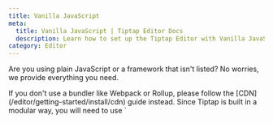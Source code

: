 ```yaml
---
title: Vanilla JavaScript
meta:
  title: Vanilla JavaScript | Tiptap Editor Docs
  description: Learn how to set up the Tiptap Editor with Vanilla JavaScript, install dependencies and initialize the editor in the docs!
category: Editor
---
```



Are you using plain JavaScript or a framework that isn't listed? No worries, we provide everything you need.

<Callout title="Hint" variant="hint">
    If you don't use a bundler like Webpack or Rollup, please follow the [CDN](/editor/getting-started/install/cdn) guide instead. Since Tiptap is built in a modular way, you will need to use `<script type="module">` in your HTML to get our CDN imports working.
</Callout>

## Install dependencies

For the following example, you will need `@tiptap/core` (the actual editor), `@tiptap/pm` (the ProseMirror library), and `@tiptap/starter-kit`. The StarterKit doesn't include all extensions, only the most common ones.

```bash
npm install @tiptap/core @tiptap/pm @tiptap/starter-kit
```

### Add markup

Add the following HTML where you'd like to mount the editor:

```html
<div class="element"></div>
```

## Initialize the editor

Everything is in place, so let's set up the editor. Add the following code to your JavaScript:

```js
import { Editor } from '@tiptap/core'
import StarterKit from '@tiptap/starter-kit'

new Editor({
  element: document.querySelector('.element'),
  extensions: [StarterKit],
  content: '<p>Hello World!</p>',
})
```

Open your project in the browser to see Tiptap in action. Good work!
